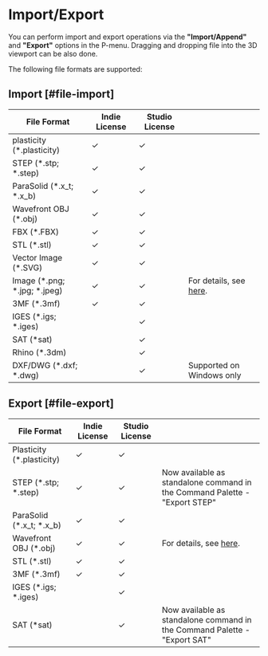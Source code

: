 # Import/Export

You can perform import and export operations via the **"Import/Append"** and **"Export"** options in the P-menu. Dragging and dropping file into the 3D viewport can be also done. <br/> 

The following file formats are supported:

## Import [#file-import]

| File Format                  | Indie License | Studio License |                                                      |
| ---------------------------- | ------------- | -------------- | ---------------------------------------------------- |
| plasticity (*.plasticity)    | ✓            | ✓             |                                                      |
| STEP (*.stp; *.step)         | ✓            | ✓             |                                                       |
| ParaSolid (*.x_t; *.x_b)     | ✓            | ✓             |                                                      |
| Wavefront OBJ (*.obj)        | ✓            | ✓             |                                                      |
| FBX (*.FBX)                  | ✓            | ✓             |                                                      |
| STL (*.stl)                  | ✓            | ✓             |                                                      |
| Vector Image (*.SVG)         | ✓            | ✓             |                                                      |
| Image (*.png; *.jpg; *.jpeg) | ✓            | ✓             | For details, see [here](importing-reference-images). |
| 3MF (*.3mf)                  | ✓            | ✓             |                                                      |
| IGES (*.igs; *.iges)         |               | ✓             |                                                      |
| SAT (*sat)                   |               | ✓             |                                                      |
| Rhino (*.3dm)                |               | ✓             |                                                      |
| DXF/DWG (*.dxf; *.dwg)       |               | ✓             | Supported on Windows only                  |

## Export [#file-export]

| File Format                | Indie License | Studio License |                                        |
| -------------------------- | ------------- | -------------- | -------------------------------------- |
| Plasticity  (*.plasticity) | ✓            | ✓             |                                        |
| STEP  (*.stp; *.step)      | ✓            | ✓             | Now available as standalone command in the Command Palette - "Export STEP"|
| ParaSolid  (*.x_t; *.x_b)  | ✓            | ✓             |                                        |
| Wavefront OBJ (*.obj)      | ✓            | ✓             | For details, see [here](export-obj). |
| STL  (*.stl)               | ✓            | ✓             |                                        |
| 3MF (*.3mf)                | ✓            | ✓             |                                        |
| IGES  (*.igs; *.iges)      |               | ✓             |                                        |
| SAT  (*sat)                |               | ✓             | Now available as standalone command in the Command Palette - "Export SAT"|



